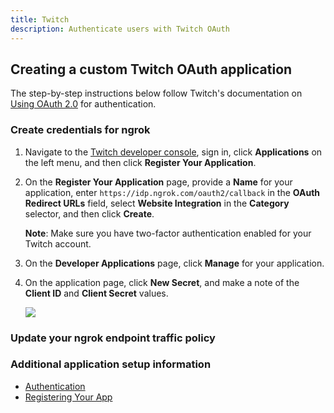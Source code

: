```yaml
---
title: Twitch
description: Authenticate users with Twitch OAuth
---
```




## Creating a custom Twitch OAuth application

The step-by-step instructions below follow Twitch's documentation on [Using OAuth 2.0](https://dev.twitch.tv/docs/authentication/) for authentication.

### Create credentials for ngrok

1.  Navigate to the [Twitch developer console](https://dev.twitch.tv/console), sign in, click **Applications** on the left menu, and then click **Register Your Application**.

2.  On the **Register Your Application** page, provide a **Name** for your application, enter `https://idp.ngrok.com/oauth2/callback` in the **OAuth Redirect URLs** field, select **Website Integration** in the **Category** selector, and then click **Create**.

    **Note**: Make sure you have two-factor authentication enabled for your Twitch account.

3.  On the **Developer Applications** page, click **Manage** for your application.

4.  On the application page, click **New Secret**, and make a note of the **Client ID** and **Client Secret** values.

    ![](/img/howto/oauth/1-twitch-register.png)

### Update your ngrok endpoint traffic policy

<UpdatePolicyInstructions />

<Twitch />

<ConfigAccessControl />

### Additional application setup information

- [Authentication](https://dev.twitch.tv/docs/authentication/)
- [Registering Your App](https://dev.twitch.tv/docs/authentication/register-app/)
